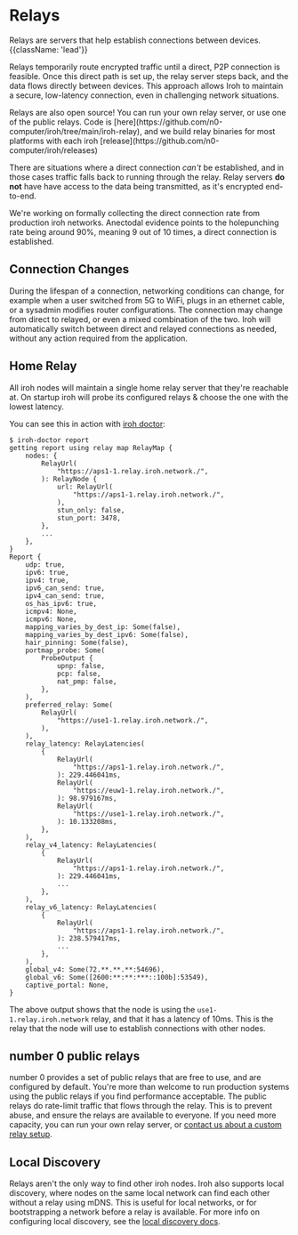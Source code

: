 # Relays
Relays are servers that help establish connections between devices. {{className: 'lead'}}

Relays temporarily route encrypted traffic until a direct, P2P connection is feasible. Once this direct path is set up, the relay server steps back, and the data flows directly between devices. This approach allows Iroh to maintain a secure, low-latency connection, even in challenging network situations.

<Note>
Relays are also open source! You can run your own relay server, or use one of the public relays. Code is [here](https://github.com/n0-computer/iroh/tree/main/iroh-relay), and we build relay binaries for most platforms with each iroh [release](https://github.com/n0-computer/iroh/releases)
</Note>

There are situations where a direct connection _can't_ be established, and in those cases traffic falls back to running through the relay. Relay servers **do not** have have access to the data being transmitted, as it's encrypted end-to-end.

<Note>
We're working on formally collecting the direct connection rate from production iroh networks. Anectodal evidence points to the holepunching rate being around 90%, meaning 9 out of 10 times, a direct connection is established.
</Note>

## Connection Changes

During the lifespan of a connection, networking conditions can change, for example when a user switched from 5G to WiFi, plugs in an ethernet cable, or a sysadmin modifies router configurations. The connection may change from direct to relayed, or even a mixed combination of the two. Iroh will automatically switch between direct and relayed connections as needed, without any action required from the application.

## Home Relay

All iroh nodes will maintain a single home relay server that they're reachable at. On startup iroh will probe its configured relays & choose the one with the lowest latency. 

You can see this in action with [iroh doctor](https://github.com/n0-computer/iroh-doctor):

```shell
$ iroh-doctor report
getting report using relay map RelayMap {
    nodes: {
        RelayUrl(
            "https://aps1-1.relay.iroh.network./",
        ): RelayNode {
            url: RelayUrl(
                "https://aps1-1.relay.iroh.network./",
            ),
            stun_only: false,
            stun_port: 3478,
        },
        ...
    },
}
Report {
    udp: true,
    ipv6: true,
    ipv4: true,
    ipv6_can_send: true,
    ipv4_can_send: true,
    os_has_ipv6: true,
    icmpv4: None,
    icmpv6: None,
    mapping_varies_by_dest_ip: Some(false),
    mapping_varies_by_dest_ipv6: Some(false),
    hair_pinning: Some(false),
    portmap_probe: Some(
        ProbeOutput {
            upnp: false,
            pcp: false,
            nat_pmp: false,
        },
    ),
    preferred_relay: Some(
        RelayUrl(
            "https://use1-1.relay.iroh.network./",
        ),
    ),
    relay_latency: RelayLatencies(
        {
            RelayUrl(
                "https://aps1-1.relay.iroh.network./",
            ): 229.446041ms,
            RelayUrl(
                "https://euw1-1.relay.iroh.network./",
            ): 98.979167ms,
            RelayUrl(
                "https://use1-1.relay.iroh.network./",
            ): 10.133208ms,
        },
    ),
    relay_v4_latency: RelayLatencies(
        {
            RelayUrl(
                "https://aps1-1.relay.iroh.network./",
            ): 229.446041ms,
            ...
        },
    ),
    relay_v6_latency: RelayLatencies(
        {
            RelayUrl(
                "https://aps1-1.relay.iroh.network./",
            ): 238.579417ms,
            ...
        },
    ),
    global_v4: Some(72.**.**.**:54696),
    global_v6: Some([2600:**:**:***::100b]:53549),
    captive_portal: None,
}
```

The above output shows that the node is using the `use1-1.relay.iroh.network` relay, and that it has a latency of 10ms. This is the relay that the node will use to establish connections with other nodes.

## number 0 public relays

number 0 provides a set of public relays that are free to use, and are configured by default. You're more than welcome to run production systems using the public relays if you find performance acceptable. The public relays do rate-limit traffic that flows through the relay. This is to prevent abuse, and ensure the relays are available to everyone. If you need more capacity, you can run your own relay server, or [contact us about a custom relay setup](https://n0.computer/n0ps/).

## Local Discovery

Relays aren't the only way to find other iroh nodes. Iroh also supports local discovery, where nodes on the same local network can find each other without a relay using mDNS. This is useful for local networks, or for bootstrapping a network before a relay is available. For more info on configuring local discovery, see the [local discovery docs](https://docs.rs/iroh/latest/iroh/discovery/local_swarm_discovery/index.html).